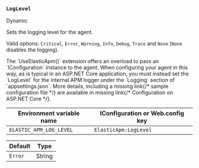 

<div id="config-supportability"></div>

<div id="config-log-level"></div>

### `LogLevel`

<DocLink id="serverlessObservabilityApmAgentsNetConfigure" section="dynamic-configuration"><DocBadge>Dynamic</DocBadge> </DocLink>

Sets the logging level for the agent.

Valid options: `Critical`, `Error`, `Warning`, `Info`, `Debug`, `Trace` and `None` (`None` disables the logging).

<DocCallOut title="Important" color="warning">
The `UseElasticApm()` extension offers an overload to pass an `IConfiguration` instance to the agent.
When configuring your agent in this way, as is typical in an ASP.NET Core application,
you must instead set the `LogLevel` for the internal APM logger under the `Logging` section of `appsettings.json`. More details, including a <DocBadge><DocIcon size="s" type="unlink" title="missing link"/> missing link</DocBadge>{/*  <DocLink id="enApmAgentDotnetConfigurationOnAspNetCore" section="sample-configuration-file">sample configuration file</DocLink> */} are available in <DocBadge><DocIcon size="s" type="unlink" title="missing link"/> missing link</DocBadge>{/*  <DocLink id="enApmAgentDotnetConfigurationOnAspNetCore">Configuration on ASP.NET Core</DocLink> */}.
</DocCallOut>

| Environment variable name | IConfiguration or Web.config key |
|---|---|
| `ELASTIC_APM_LOG_LEVEL`   | `ElasticApm:LogLevel` |

| Default | Type |
|---|---|
| `Error`                 | String |

